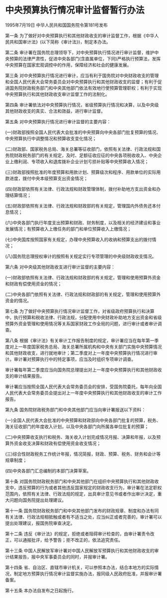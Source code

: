 # 中央预算执行情况审计监督暂行办法

1995年7月19日 中华人民共和国国务院令第181号发布　

  

第一条 为了做好对中央预算执行和其他财政收支的审计监督工作，根据《中华人民共和国审计法》(以下简称《审计法》)，制定本办法。

第二条 审计署在国务院总理领导下，对中央预算执行情况进行审计监督，维护中央预算的法律严肃性，促进中央各部门(含直属单位，下同)严格执行预算法，发挥中央预算在国家宏观调控中的作用，保障经济和社会的健康发展。

第三条 对中央预算执行情况进行审计，应当有利于国务院对中央财政收支的管理和全国人民代表大会常务委员会对中央预算执行和其他财政收支的监督；有利于促进国务院财政税务部门和中央其他部门依法有效地行使预算管理职权；有利于实现中央预算执行和其他财政收支审计监督工作的法制化。

第四条 审计署依法对中央预算执行情况，省级预算执行情况和决算，以及中央级其他财政收支的真实、合法和效益，进行审计监督。

第五条 对中央预算执行情况进行审计监督的主要内容：

(一)财政部按照全国人民代表大会批准的中央预算向中央各部门批复预算的情况、中央预算执行中调整情况和预算收支变化情况；

(二)财政部、国家税务总局、海关总署等征收部门，依照有关法律、行政法规和国务院财政税务部门的有关规定，及时、足额征收应征的中央各项税收收入、中央企业上缴利润、专项收入和退库拨补企业计划亏损补贴等中央预算收入情况；

(三)财政部按照批准的年度预算和用款计划、预算级次和程序、用款单位的实际用款进度，拨付中央本级预算支出资金情况；

(四)财政部依照有关法律、行政法规和财政管理体制，拨付补助地方支出资金和办理结算情况；

(五)财政部依照有关法律、行政法规和财政部的有关规定，管理国内外债务还本付息情况；

(六)中央各部门执行年度支出预算和财政、财务制度，以及相关的经济建设和事业发展情况；有预算收入上缴任务的部门和单位预算收入上缴情况；

(七)中央国库按照国家有关规定，办理中央预算收入的收纳和预算支出的拨付情况；

(八)国务院总理授权审计的按照有关规定实行专项管理的中央级财政收支情况。

第六条 对中央级其他财政收支进行审计监督的主要内容：

(一)财政部依照有关法律、行政法规和财政部的有关规定，管理和使用预算外资金和财政有偿使用资金的情况；

(二)中央各部门依照有关法律、行政法规和财政部的有关规定，管理和使用预算外资金的情况。

第七条 为了做好中央预算执行情况审计监督工作，对省级政府预算执行和决算中，执行预算和税收法律、行政法规，分配使用中央财政补助地方支出资金和省级预算外资金管理和使用情况等关系国家财政工作全局的问题，进行审计或者审计调查。

第八条 根据《审计法》有关审计工作报告制度的规定，审计署应当在每年第一季度对上一年度国家税务总局、海关总署所属机构和中央有关部门实施中央预算情况和其他财政收支，进行就地审计；第二季度对上一年度中央预算执行情况进行审计。审计署对预算执行中的特定事项，应当及时组织专项审计调查。

审计署每年第二季度应当向国务院总理提出对上一年度中央预算执行和其他财政收支的审计结果报告。

审计署应当按照全国人民代表大会常务委员会的安排，受国务院委托，每年向全国人民代表大会常务委员会提出对上一年度中央预算执行和其他财政收支的审计工作报告。

第九条 国务院财政税务部门和中央其他部门应当向审计署报送以下资料：

(一)全国人民代表大会批准的中央预算和财政部向中央各部门批复的预算，税务、海关征收部门的年度收入计划，以及中央各部门向所属各单位批复的预算；

(二)中央预算收支执行和税务、海关收入计划完成情况月报、决算和年报，以及预算外资金收支决算和财政有偿使用资金收支情况；

(三)综合性财政税务工作统计年报，情况简报，财政、预算、税务、财务和会计等规章制度；

(四)中央各部门汇总编制的本部门决算草案。

第十条 对国务院财政税务部门和中央其他部门在组织中央预算执行和其他财政收支中，违反预算的行为或者其他违反国家规定的财政收支行为，审计署在法定职权范围内，依照有关法律、行政法规的规定，出具审计意见书或者作出审计决定，重大问题向国务院提出处理建议。

第十一条 国务院财政税务部门和中央其他部门发布的财政规章、制度和办法有同有关法律、行政法规相抵触或者有不适当之处，应当纠正或者完善的，审计署可以提出处理建议，报国务院审查决定。

第十二条 违反《审计法》的规定，拒绝或者阻碍审计检查的，由审计署责令改正，可以通报批评，给予警告；拒不改正的，依法追究责任。

第十三条 中国人民解放军审计署对中国人民解放军预算执行和其他财政收支的审计结果报告，报中央军事委员会的同时，并报审计署。

第十四条 省、自治区、直辖市审计机关，可以参照本办法，结合本地方的实际情况，制定地方预算执行情况审计监督实施办法，报同级人民政府批准，并报审计署备案。

第十五条 本办法自发布之日起施行。